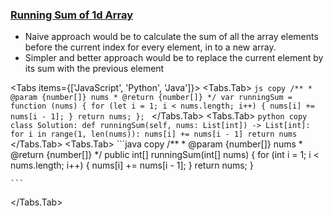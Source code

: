 
### [Running Sum of 1d Array](https://leetcode.com/problems/running-sum-of-1d-array/)

- Naive approach would be to calculate the sum of all the array elements before the current index for every element, in to a new array.
- Simpler and better approach would be to replace the current element by its sum with the previous element

<Tabs items={['JavaScript', 'Python', 'Java']}>
  <Tabs.Tab>
    ```js copy
      /**
       * @param {number[]} nums
       * @return {number[]}
       */
      var runningSum = function (nums) {
          for (let i = 1; i < nums.length; i++) {
              nums[i] += nums[i - 1];
          }
          return nums;
      };
    ```
  </Tabs.Tab>
  <Tabs.Tab>
    ```python copy
      class Solution:
          def runningSum(self, nums: List[int]) -> List[int]:
              for i in range(1, len(nums)):
                  nums[i] += nums[i - 1]
              return nums
    ```
  </Tabs.Tab>
  <Tabs.Tab>
    ```java copy
      /**
       * @param {number[]} nums
       * @return {number[]}
       */
      public int[] runningSum(int[] nums) {
          for (int i = 1; i < nums.length; i++) {
              nums[i] += nums[i - 1];
          }
          return nums;
      }

    ```
  </Tabs.Tab>
</Tabs>

